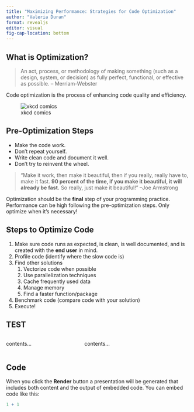 ---
title: "Maximizing Performance: Strategies for Code Optimization"
author: "Valeria Duran"
format: revealjs
editor: visual
fig-cap-location: bottom
---

## What is Optimization?

::: {.fragment fragment-index="1"}
> An act, process, or methodology of making something (such as a design, system, or decision) as fully perfect, functional, or effective as possible. -- Merriam-Webster
:::

::: {.fragment fragment-index="2"}
Code optimization is the process of enhancing code quality and efficiency.
:::

::: {.fragment fragment-index="3"}
![xkcd comics](images/biology_optimization.png){fig-align="center"}
:::

## Pre-Optimization Steps {.smaller}

::: incremental
-   Make the code work.
-   Don't repeat yourself.
-   Write clean code and document it well.
-   Don't try to reinvent the wheel.
:::

::: {.fragment .fade-in}
> "Make it work, then make it beautiful, then if you really, really have to, make it fast. [**90 percent of the time, if you make it beautiful, it will already be fast.**]{.fragment .highlight-red} So really, just make it beautiful!" --Joe Armstrong
:::


::: {.fragment .fade-up}
::: {.fragment .highlight-#cc0000}
Optimization should be the **final** step of your programming practice. Performance can be high following the pre-optimization steps. Only optimize when it's necessary!
:::
:::

## Steps to Optimize Code {.smaller}

::: incremental
1.  Make sure code runs as expected, is clean, is well documented, and is created with the **end user** in mind.
2.  Profile code (identify where the slow code is)
3.  Find other solutions
    1.  [Vectorize code when possible]{.fragment .highlight-red}
    2.  [Use parallelization techniques]{.fragment .highlight-red}
    3.  [Cache frequently used data]{.fragment .highlight-red}
    4.  [Manage memory]{.fragment .highlight-red}
    5.  [Find a faster function/package]{.fragment .highlight-red} 
4.  Benchmark code (compare code with your solution)  
5.  Execute!


:::


## TEST {.smaller}
:::: {.columns}

::: {.column width="40%"}
contents...
:::

::: {.column width="60%"}
contents...
:::

::::

## Code

When you click the **Render** button a presentation will be generated that includes both content and the output of embedded code. You can embed code like this:

```{r}
1 + 1
```
